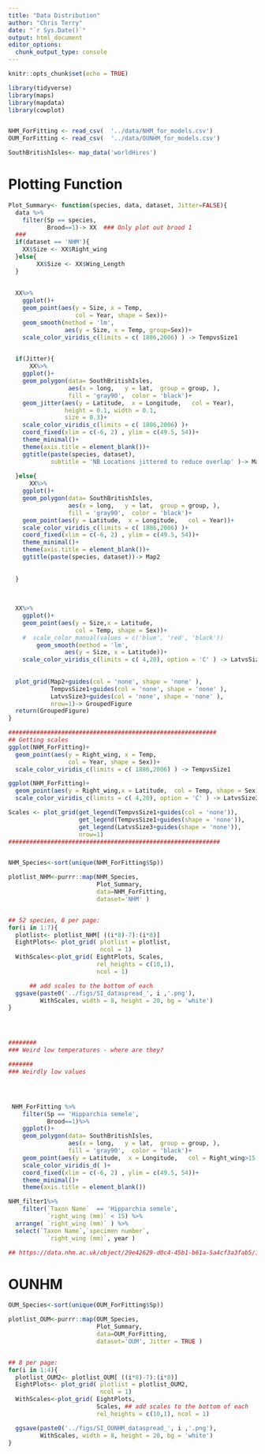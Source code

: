 ```yaml
---
title: "Data Distribution"
author: "Chris Terry"
date: "`r Sys.Date()`"
output: html_document
editor_options: 
  chunk_output_type: console
---
```


```r
knitr::opts_chunk$set(echo = TRUE)
```



```R

library(tidyverse)
library(maps)
library(mapdata)    
library(cowplot)


NHM_ForFitting <- read_csv(  '../data/NHM_for_models.csv')
OUM_ForFitting <- read_csv(  '../data/OUNHM_for_models.csv')

SouthBritishIsles<- map_data('worldHires') 

```

# Plotting Function

```r
Plot_Summary<- function(species, data, dataset, Jitter=FALSE){
  data %>%
    filter(Sp == species,
           Brood==1)-> XX  ### Only plot out brood 1
  ### 
  if(dataset == 'NHM'){
    XX$Size <- XX$Right_wing
  }else{
        XX$Size <- XX$Wing_Length 
  }
  
  
  XX%>%
    ggplot()+
    geom_point(aes(y = Size, x = Temp, 
                   col = Year, shape = Sex))+
    geom_smooth(method = 'lm', 
                aes(y = Size, x = Temp, group=Sex))+
    scale_color_viridis_c(limits = c( 1886,2006) ) -> TempvsSize1
  

  if(Jitter){
      XX%>%
    ggplot()+
    geom_polygon(data= SouthBritishIsles,
                 aes(x = long,   y = lat,  group = group, ),
                 fill = 'gray90',  color = 'black')+
    geom_jitter(aes(y = Latitude,  x = Longitude,   col = Year),
                height = 0.1, width = 0.1, 
                size = 0.3)+
    scale_color_viridis_c(limits = c( 1886,2006) )+
    coord_fixed(xlim = c(-6, 2) , ylim = c(49.5, 54))+
    theme_minimal()+
    theme(axis.title = element_blank())+
    ggtitle(paste(species, dataset),
            subtitle = 'NB Locations jittered to reduce overlap' )-> Map2
  
  }else{
      XX%>%
    ggplot()+
    geom_polygon(data= SouthBritishIsles,
                 aes(x = long,   y = lat,  group = group, ),
                 fill = 'gray90',  color = 'black')+
    geom_point(aes(y = Latitude,  x = Longitude,   col = Year))+
    scale_color_viridis_c(limits = c( 1886,2006) )+
    coord_fixed(xlim = c(-6, 2) , ylim = c(49.5, 54))+
    theme_minimal()+
    theme(axis.title = element_blank())+
    ggtitle(paste(species, dataset))-> Map2
  
    
  }
  
  
  
  XX%>%
    ggplot()+
    geom_point(aes(y = Size,x = Latitude, 
                   col = Temp, shape = Sex))+
    #  scale_color_manual(values = c('blue', 'red', 'black')) 
        geom_smooth(method = 'lm', 
                aes(y = Size, x = Latitude))+
    scale_color_viridis_c(limits = c( 4,20), option = 'C' ) -> LatvsSize3
  
  
  plot_grid(Map2+guides(col = 'none', shape = 'none' ),
            TempvsSize1+guides(col = 'none', shape = 'none' ),
            LatvsSize3+guides(col = 'none', shape = 'none' ),
            nrow=1)-> GroupedFigure
  return(GroupedFigure)
}

###########################################################
## Getting scales
ggplot(NHM_ForFitting)+
  geom_point(aes(y = Right_wing, x = Temp, 
                 col = Year, shape = Sex))+
  scale_color_viridis_c(limits = c( 1886,2006) ) -> TempvsSize1

ggplot(NHM_ForFitting)+
  geom_point(aes(y = Right_wing,x = Latitude,  col = Temp, shape = Sex))+
  scale_color_viridis_c(limits = c( 4,20), option = 'C' ) -> LatvsSize3

Scales <- plot_grid(get_legend(TempvsSize1+guides(col = 'none')),
                    get_legend(TempvsSize1+guides(shape = 'none')),
                    get_legend(LatvsSize3+guides(shape = 'none')),
                    nrow=1)
############################################################


NHM_Species<-sort(unique(NHM_ForFitting$Sp))

plotlist_NHM<-purrr::map(NHM_Species,
                         Plot_Summary,
                         data=NHM_ForFitting, 
                         dataset='NHM' )


## 52 species, 8 per page:
for(i in 1:7){
  plotlist<- plotlist_NHM[ ((i*8)-7):(i*8)]
  EightPlots<- plot_grid( plotlist = plotlist,
                          ncol = 1)
  WithScales<-plot_grid( EightPlots, Scales,
                         rel_heights = c(10,1),
                         ncol = 1)

      ## add scales to the bottom of each
  ggsave(paste0('../figs/SI_dataspread_', i ,'.png'), 
         WithScales, width = 8, height = 20, bg = 'white')
}




########
### Weird low temperatures - where are they?

####### 
### Weirdly low values 




 NHM_ForFitting %>%
    filter(Sp == 'Hipparchia semele',
           Brood==1)%>%
    ggplot()+
    geom_polygon(data= SouthBritishIsles,
                 aes(x = long,   y = lat,  group = group, ),
                 fill = 'gray90',  color = 'black')+
    geom_point(aes(y = Latitude,  x = Longitude,   col = Right_wing>15 ))+
    scale_color_viridis_d( )+
    coord_fixed(xlim = c(-6, 2) , ylim = c(49.5, 54))+
    theme_minimal()+
    theme(axis.title = element_blank())

NHM_filter1%>%
    filter(`Taxon Name`  == 'Hipparchia semele',
           `right_wing (mm)` < 15) %>%
  arrange( `right_wing (mm)` ) %>%
  select(`Taxon Name`,`specimen number`,
           `right_wing (mm)`, year )

## https://data.nhm.ac.uk/object/29e42629-d0c4-45b1-b61a-5a4cf3a3fab5/1748251284062  # Nothing weird about the image. 

```


# OUNHM

```r
OUM_Species<-sort(unique(OUM_ForFitting$Sp))

plotlist_OUM<-purrr::map(OUM_Species,
                         Plot_Summary,
                         data=OUM_ForFitting, 
                         dataset='OUM', Jitter = TRUE )


## 8 per page:
for(i in 1:4){
  plotlist_OUM2<- plotlist_OUM[ ((i*8)-7):(i*8)]
  EightPlots<- plot_grid( plotlist = plotlist_OUM2,
                          ncol = 1)
  WithScales<-plot_grid( EightPlots,
                         Scales, ## add scales to the bottom of each
                         rel_heights = c(10,1), ncol = 1)

  ggsave(paste0('../figs/SI_OUNHM_dataspread_', i ,'.png'), 
         WithScales, width = 8, height = 20, bg = 'white')
}

```
